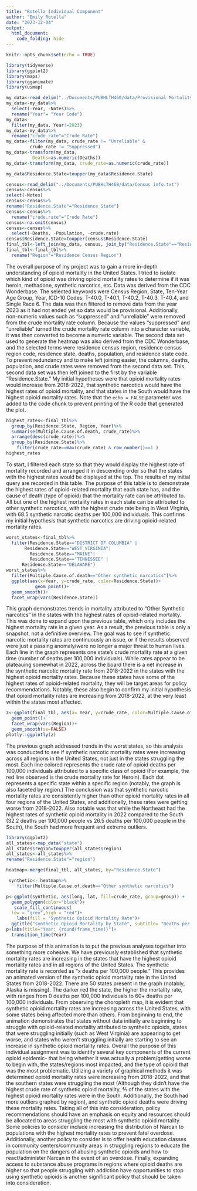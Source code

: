 ---
title: "Rotella Individual Component"
author: "Emily Rotella"
date: "2023-12-04"
output:
  html_document:
    code_folding: hide
---

```{r setup, include=FALSE}
knitr::opts_chunk$set(echo = TRUE)
```


```{r cars}
library(tidyverse)
library(ggplot2)
library(maps)
library(gganimate)
library(usmap)
```


```{r pressure, echo=FALSE}
my_data<-read_delim("../Documents/PUBHLTH460/data/Provisional Mortality Statistics, 2018 through Last Week (1).txt")
my_data<-my_data%>%
  select(-Year, -Notes)%>%
  rename("Year"= "Year Code")
my_data<-
  filter(my_data, Year!=2023)
my_data<-my_data%>%
  rename("crude_rate"="Crude Rate")
my_data<-filter(my_data, crude_rate != "Unreliable" &
         crude_rate != "Suppressed") 
my_data<-transform(my_data,
          Deaths=as.numeric(Deaths))
my_data<-transform(my_data, crude_rate=as.numeric(crude_rate))

my_data$Residence.State=toupper(my_data$Residence.State)

```
```{r}
census<-read_delim("../Documents/PUBHLTH460/data/Census info.txt")
census<-census%>%
select(-Notes)
census<-census%>%
rename("Residence.State"="Residence State")
census<-census%>%
  rename("crude.rate"="Crude Rate")
census<-na.omit(census)
census<-census%>%
  select(-Deaths, -Population, -crude.rate)
census$Residence.State=toupper(census$Residence.State)
final_tbl<-left_join(my_data, census, join_by("Residence.State"=="Residence.State"))
final_tbl<-final_tbl%>%
  rename("Region"="Residence Census Region")

```
The overall purpose of my project was to gain a more in-depth understanding of opioid mortality in the United States. I tried to isolate which kind of opioid was driving opioid mortality rates to determine if it was heroin, methadone, synthetic narcotics, etc. Data was derived from the CDC Wonderbase. The selected keywords were Census Region, State, Ten-Year Age Group, Year, ICD-10 Codes, T-40.0, T-40.1, T-40.2, T-40.3, T-40.4, and Single Race 6. The data was then filtered to remove data from the year 2023 as it had not ended yet so data would be provisional. Additionally, non-numeric values such as “suppressed” and “unreliable” were removed from the crude mortality rate column. Because the values “suppressed” and “unreliable” turned the crude mortality rate column into a character variable, it was then converted to become a numeric variable.  The second data set used to generate the heatmap was also derived from the CDC Wonderbase, and the selected terms were residence census region, residence census region code, residence state, deaths, population, and residence state code. To prevent redundancy and to make left joining easier, the columns, deaths, population, and crude rates were removed from the second data set. This second data set was then left joined to the first by the variable “Residence.State.”  My initial hypotheses were that opioid mortality rates would increase from 2018-2022, that synthetic narcotics would have the highest rates of opioid mortality, and that states in the South would have the highest opioid mortality rates. 
Note that the `echo = FALSE` parameter was added to the code chunk to prevent printing of the R code that generated the plot.
```{r}
highest_rates<-final_tbl%>%
  group_by(Residence.State, Region, Year)%>%
  summarise(Multiple.Cause.of.death, crude_rate)%>%
  arrange(desc(crude_rate))%>%
  group_by(Residence.State)%>%
    filter(crude_rate==max(crude_rate) & row_number()==1 )
highest_rates
```


 To start, I filtered each state so that they would display the highest rate of mortality recorded and arranged it in descending order so that the states with the highest rates would be displayed at the top. The results of my initial query are recorded in this table. The purpose of this table is to demonstrate the highest rates of opioid-related mortality that each state has, and the cause of death (type of opioid) that the mortality rate can be attributed to. All but one of the highest mortality rates in each state can be attributed to other synthetic narcotics, with the highest crude rate being in West Virginia, with 68.5 synthetic narcotic deaths per 100,000 individuals. This confirms my initial hypothesis that synthetic narcotics are driving opioid-related mortality rates.

```{r}
worst_states<-final_tbl%>%
  filter(Residence.State=="DISTRICT OF COLUMBIA" |
       Residence.State=="WEST VIRGINIA"|
         Residence.State=="MAINE"|
         Residence.State=="TENNESSEE" |
      Residence.State=="DELAWARE")
worst_states%>%
  filter(Multiple.Cause.of.death=="Other synthetic narcotics")%>%
  ggplot(aes(x=Year, y=crude_rate, color=Residence.State))+
           geom_point()+
  geom_smooth()+
  facet_wrap(vars(Residence.State))
```
This graph demonstrates trends in mortality attributed to "Other Synthetic narcotics" in the states with the highest rates of opioid-related mortality. This was done to expand upon the previous table, which only includes the highest mortality rate in a given year. As a result, the previous table is only a snapshot, not a definitive overview. The goal was to see if synthetic narcotic mortality rates are continuously an issue, or if the results observed were just a passing anomaly/were no longer a major threat to human lives. Each line in the graph represents one state's crude mortality rate at a given time (number of deaths per 100,000 individuals). While rates appear to be plateauing somewhat in 2022, across the board there is a net increase in the synthetic narcotic mortality rate from 2018-2022 in the states with the highest opioid mortality rates. Because these states have some of the highest rates of opioid-related mortality, they will be target areas for policy recommendations. Notably, these also begin to confirm my initial hypothesis that opioid mortality rates are increasing from 2018-2022, at the very least within the states most affected. 


```{r}
z<-ggplot(final_tbl, aes(x= Year, y=crude_rate, color=Multiple.Cause.of.death))+
  geom_point()+
  facet_wrap(vars(Region))+
  geom_smooth(se=FALSE)
plotly::ggplotly(z)

```

The previous graph addressed trends in the worst states, so this analysis was conducted to see if synthetic narcotic mortality rates were increasing across all regions in the United States, not just in the states struggling the most. Each line colored represents the crude rate of opioid deaths per 100,000 individuals attributed to a specific class of opioid (For example, the red line observed is the crude mortality rate for Heroin). Each dot represents a specific state within a specific region (notably, the graph is also faceted by region.) The conclusion was that synthetic narcotic mortality rates are consistently higher than other opioid mortality rates in all four regions of the United States, and additionally, these rates were getting worse from 2018-2022. Also notable was that while the Northeast had the highest rates of synthetic opioid mortality in 2022 compared to the South (32.2 deaths per 100,000 people vs 26.5 deaths per 100,000 people in the South), the South had more frequent and extreme outliers. 
 


```{r}
library(ggplot2)
all_states<-map_data("state")
all_states$region=toupper(all_states$region)
all_states<-all_states%>%
rename("Residence.State"="region")
```

```{r}
heatmap<-merge(final_tbl, all_states, by="Residence.State")

 synthetic<- heatmap%>%
    filter(Multiple.Cause.of.death=="Other synthetic narcotics")
```

```{r}
p<-ggplot(synthetic, aes(long, lat, fill=crude_rate, group=group)) +
  geom_polygon(color="black")+
   scale_fill_continuous(
  low = "grey",high = "red")+
    labs(fill = "Synthetic Opioid Mortality Rate")+
  ggtitle("synthetic Opioid Mortality by State", subtitle= "Deaths per 100,000 people")
p+labs(title="Year: {round(frame_time)}")+
  transition_time(Year)
```
The purpose of this animation is to put the previous analyses together into something more cohesive. We have previously established that synthetic mortality rates are increasing in the states that have the highest opioid mortality rates and in all regions of the United States. The synthetic mortality rate is recorded as "x deaths per 100,000 people." This provides an animated version of the synthetic opioid mortality rate in the United States from 2018-2022. There are 50 states present in the graph (notably, Alaska is missing). The darker red the state, the higher the mortality rate, with ranges from 0 deaths per 100,000 individuals to 60+ deaths per 100,000 individuals. From observing the choropleth map, it is evident that synthetic opioid mortality rates are increasing across the United States, with some states being affected more than others. From beginning to end, the animation demonstrates that states without data initially are beginning to struggle with opioid-related mortality attributed to synthetic opioids, states that were struggling initially (such as West Virginia) are appearing to get worse, and states who weren’t struggling initially are starting to see an increase in synthetic opioid mortality rates. Overall the purpose of this individual assignment was to identify several key components of the current opioid epidemic- that being whether it was actually a problem/getting worse to begin with, the states/regions most impacted, and the type of opioid that was the most problematic. Utilizing a variety of graphical methods it was determined opioid mortality rates were increasing from 2018-2022, and that the southern states were struggling the most (Although they didn’t have the highest crude rate of synthetic opioid mortality, ⅘ of the states with the highest opioid mortality rates were in the South. Additionally, the South had more outliers graphed by region), and synthetic opioid deaths were driving these mortality rates. Taking all of this into consideration, policy recommendations should have an emphasis on equity and resources should be allocated to areas struggling the most with synthetic opioid mortality. Some policies to consider include increasing the distribution of Narcan to populations with the highest mortality rates to prevent fatal overdose. Additionally, another policy to consider is to offer health education classes in community centers/community areas in struggling regions to educate the population on the dangers of abusing synthetic opioids and how to react/administer Narcan in the event of an overdose. Finally, expanding access to substance abuse programs in regions where opioid deaths are higher so that people struggling with addiction have opportunities to stop using synthetic opioids is another significant policy that should be taken into consideration.

